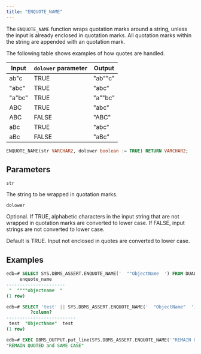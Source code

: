 ```yaml
---
title: "ENQUOTE_NAME"
---
```


The `ENQUOTE_NAME` function wraps quotation marks around a string, unless the input is already enclosed in quotation marks. All quotation marks within the string are appended with an quotation mark.

The following table shows examples of how quotes are handled.

| Input  | `dolower` parameter | Output    |
| ------ | ------------------- | --------- |
| ab"c   | TRUE                | "ab""c"   |
| "abc"  | TRUE                | "abc"     |
| "a"bc" | TRUE                | "a""bc"   |
| ABC    | TRUE                | "abc"     |
| ABC    | FALSE               | "ABC"     |
| aBc    | TRUE                | "abc"     |
| aBc    | FALSE               | "aBc"     |


```sql
ENQUOTE_NAME(str VARCHAR2, dolower boolean := TRUE) RETURN VARCHAR2;
```

## Parameters

`str`

 The string to be wrapped in quotation marks.

`dolower`

 Optional. If TRUE, alphabetic characters in the input string that are not wrapped in quotation marks are converted to lower case. If FALSE, input strings are not converted to lower case.

 Default is TRUE. Input not enclosed in quotes are converted to lower case.

## Examples

```sql
edb=# SELECT SYS.DBMS_ASSERT.ENQUOTE_NAME('  ""ObjectName  ') FROM DUAL;
     enquote_name     
----------------------
 "  """"objectname  "
(1 row)

edb=# SELECT 'test' || SYS.DBMS_ASSERT.ENQUOTE_NAME('  "ObjectName"  ') || 'test' FROM dual;
         ?column?         
--------------------------
 test  "ObjectName"  test
(1 row)

edb=# EXEC DBMS_OUTPUT.put_line(SYS.DBMS_ASSERT.ENQUOTE_NAME('"REMAIN QUOTED and SAME CASE"'));
"REMAIN QUOTED and SAME CASE"
```
